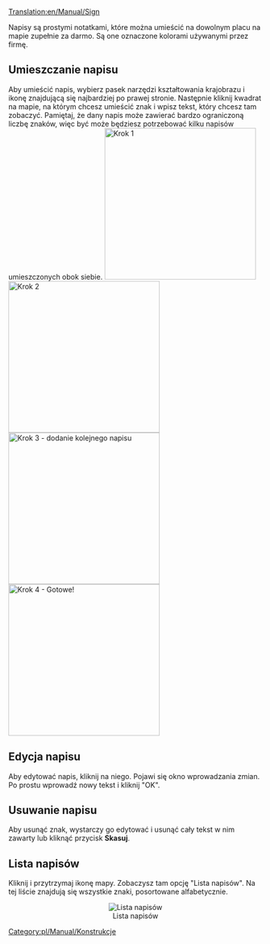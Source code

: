 [[Translation:en/Manual/Sign]]


Napisy są prostymi notatkami, które można umieścić na dowolnym placu na mapie zupełnie za darmo. Są one oznaczone kolorami używanymi przez firmę. 

==Umieszczanie napisu==

Aby umieścić napis, wybierz pasek narzędzi kształtowania krajobrazu i ikonę znajdującą się najbardziej po prawej stronie. Następnie kliknij kwadrat na mapie, na którym chcesz umieścić znak i wpisz tekst, który chcesz tam zobaczyć. Pamiętaj, że dany napis może zawierać bardzo ograniczoną liczbę znaków, więc być może będziesz potrzebować kilku napisów umieszczonych obok siebie. 
[[File:en/Manual/Placing signs 1.png|left|thumb|300px|Krok 1]]
[[File:en/Manual/Placing Signs 2.png|left|thumb|300px|Krok 2]] 
[[File:en/Manual/Placing signs 3.png|left|thumb|300px|Krok 3 - dodanie kolejnego napisu]] 
[[File:en/Manual/Placing signs 4.png|left|thumb|300px|Krok 4 - Gotowe!]] 
<br style="clear:both;"/>

==Edycja napisu==

Aby edytować napis, kliknij na niego. Pojawi się okno wprowadzania zmian. Po prostu wprowadź nowy tekst i kliknij "OK".

==Usuwanie napisu==

Aby usunąć znak, wystarczy go edytować i usunąć cały tekst w nim zawarty lub kliknąć przycisk '''Skasuj'''.
{{pl/Uwaga|Pamiętaj, że w grach wieloosobowych każdy może edytować i usuwać twoje znaki, nie umieszczaj więc tam żadnych istotnych informacji i miej na nie oko, aby upewnić się, że twoi konkurenci nie sprawiają, że wyjdziesz na głupca!}}

==Lista napisów==

Kliknij i przytrzymaj ikonę mapy. Zobaczysz tam opcję "Lista napisów". Na tej liście znajdują się wszystkie znaki, posortowane alfabetycznie.
<center>[[File:en/Manual/Sign list.png|center|frame|Lista napisów]]</center>
[[Category:pl/Manual/Konstrukcje]]